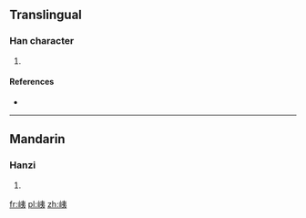 ==Translingual==

===Han character===
{{Han char|rn=46|rad=山|as=06|sn=9|four=2573<sub>2</sub>|canj=山大弓 (UKN)|ids=⿰[[山]][[夷]]}}

# {{defn|Han|sort=山06}}

====References====
* {{Han ref|kx=0310.280|dkj=08040|dj=0610.200|hdz=10770.050|uh=5CD3|ud=23763|bh=CEA7|bd=52903}}

----

==Mandarin==

===Hanzi===
{{cmn-hanzi|pin=[[huán]] ([[huan2]]), [[yí]] ([[yi2]])|wg=huan<sup>2</sup>, i<sup>2</sup>}}

# {{defn|lang=cmn|sort=山06}}

[[fr:峓]]
[[pl:峓]]
[[zh:峓]]